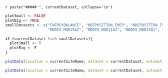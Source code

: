 
`r paste("##### ", currentDataset, collapse='\n')`

```r
plotSmall <- FALSE
plotBig <- TRUE
smallDatasets <- c("ENERGYBALANCE", "NDEPOSITION_EMEP", "NDEPOSITION_ISIMIP2B",
                   "MODIS_MOD15A2", "MODIS_MOD11A2", "MODIS_MOD13Q1", "MODIS_MOD17A2")

if (currentDataset %in% smallDatasets){
  plotSmall <- T
  plotBig <- F
} 

``` 

```r


plotData(location = currentSiteName, dataset = currentDataset, automaticPanels = T)
``` 

```r
plotData(location = currentSiteName, dataset = currentDataset, automaticPanels = T)
``` 
